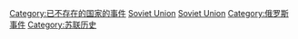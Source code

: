 [[Category:已不存在的国家的事件|Category:已不存在的国家的事件]]
[[Category:欧洲各国事件|Soviet Union]]
[[Category:亚洲各国事件|Soviet Union]]
[[Category:俄罗斯事件|Category:俄罗斯事件]]
[[Category:苏联历史|Category:苏联历史]]